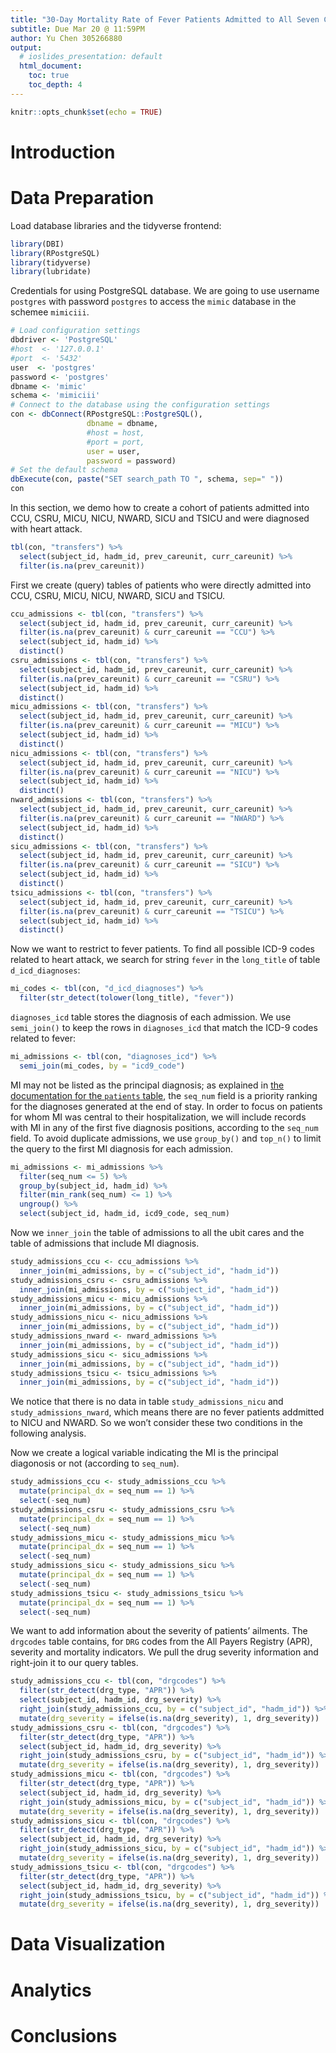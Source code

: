 ```yaml
---
title: "30-Day Mortality Rate of Fever Patients Admitted to All Seven Care Units"
subtitle: Due Mar 20 @ 11:59PM
author: Yu Chen 305266880
output:
  # ioslides_presentation: default
  html_document:
    toc: true
    toc_depth: 4
---
```


```r
knitr::opts_chunk$set(echo = TRUE)
```

# Introduction

# Data Preparation

Load database libraries and the tidyverse frontend:
```r
library(DBI)
library(RPostgreSQL)
library(tidyverse)
library(lubridate)
```

Credentials for using PostgreSQL database. We are going to use username `postgres` with password `postgres` to access the `mimic` database in the schemee `mimiciii`. 
```r
# Load configuration settings
dbdriver <- 'PostgreSQL'
#host  <- '127.0.0.1'
#port  <- '5432'
user  <- 'postgres'
password <- 'postgres'
dbname <- 'mimic'
schema <- 'mimiciii'
# Connect to the database using the configuration settings
con <- dbConnect(RPostgreSQL::PostgreSQL(), 
                 dbname = dbname, 
                 #host = host, 
                 #port = port, 
                 user = user, 
                 password = password)
# Set the default schema
dbExecute(con, paste("SET search_path TO ", schema, sep=" "))
con
```

In this section, we demo how to create a cohort of patients admitted into CCU, CSRU, MICU, NICU, NWARD, SICU and TSICU and were diagnosed with heart attack.
```r
tbl(con, "transfers") %>%
  select(subject_id, hadm_id, prev_careunit, curr_careunit) %>%
  filter(is.na(prev_careunit))
```

First we create (query) tables of patients who were directly admitted into CCU, CSRU, MICU, NICU, NWARD, SICU and TSICU.
```r
ccu_admissions <- tbl(con, "transfers") %>%
  select(subject_id, hadm_id, prev_careunit, curr_careunit) %>%
  filter(is.na(prev_careunit) & curr_careunit == "CCU") %>%
  select(subject_id, hadm_id) %>%
  distinct()
csru_admissions <- tbl(con, "transfers") %>%
  select(subject_id, hadm_id, prev_careunit, curr_careunit) %>%
  filter(is.na(prev_careunit) & curr_careunit == "CSRU") %>%
  select(subject_id, hadm_id) %>%
  distinct()
micu_admissions <- tbl(con, "transfers") %>%
  select(subject_id, hadm_id, prev_careunit, curr_careunit) %>%
  filter(is.na(prev_careunit) & curr_careunit == "MICU") %>%
  select(subject_id, hadm_id) %>%
  distinct()
nicu_admissions <- tbl(con, "transfers") %>%
  select(subject_id, hadm_id, prev_careunit, curr_careunit) %>%
  filter(is.na(prev_careunit) & curr_careunit == "NICU") %>%
  select(subject_id, hadm_id) %>%
  distinct()
nward_admissions <- tbl(con, "transfers") %>%
  select(subject_id, hadm_id, prev_careunit, curr_careunit) %>%
  filter(is.na(prev_careunit) & curr_careunit == "NWARD") %>%
  select(subject_id, hadm_id) %>%
  distinct()
sicu_admissions <- tbl(con, "transfers") %>%
  select(subject_id, hadm_id, prev_careunit, curr_careunit) %>%
  filter(is.na(prev_careunit) & curr_careunit == "SICU") %>%
  select(subject_id, hadm_id) %>%
  distinct()
tsicu_admissions <- tbl(con, "transfers") %>%
  select(subject_id, hadm_id, prev_careunit, curr_careunit) %>%
  filter(is.na(prev_careunit) & curr_careunit == "TSICU") %>%
  select(subject_id, hadm_id) %>%
  distinct()
```

Now we want to restrict to fever patients. To find all possible ICD-9 codes related to heart attack, we search for string `fever` in the `long_title` of table `d_icd_diagnoses`:
```r
mi_codes <- tbl(con, "d_icd_diagnoses") %>%
  filter(str_detect(tolower(long_title), "fever")) 
```

`diagnoses_icd` table stores the diagnosis of each admission. We use `semi_join()` to keep the rows in `diagnoses_icd` that match the ICD-9 codes related to fever:
```r
mi_admissions <- tbl(con, "diagnoses_icd") %>%
  semi_join(mi_codes, by = "icd9_code")
```

MI may not be listed as the principal diagnosis; as explained in [the documentation for the `patients` table](https://mimic.physionet.org/mimictables/diagnoses_icd/), the `seq_num` field is a priority ranking for the diagnoses generated at the end of stay. In order to focus on patients for whom MI was central to their hospitalization, we will include records with MI in any of the first five diagnosis positions, according to the `seq_num` field. To avoid duplicate admissions, we use `group_by()` and `top_n()` to limit the query to the first MI diagnosis for each admission.
```r
mi_admissions <- mi_admissions %>%
  filter(seq_num <= 5) %>%
  group_by(subject_id, hadm_id) %>%
  filter(min_rank(seq_num) <= 1) %>%
  ungroup() %>%
  select(subject_id, hadm_id, icd9_code, seq_num)
```

Now we `inner_join` the table of admissions to all the ubit cares and the table of admissions that include MI diagnosis.
```r
study_admissions_ccu <- ccu_admissions %>%
  inner_join(mi_admissions, by = c("subject_id", "hadm_id"))
study_admissions_csru <- csru_admissions %>%
  inner_join(mi_admissions, by = c("subject_id", "hadm_id"))
study_admissions_micu <- micu_admissions %>%
  inner_join(mi_admissions, by = c("subject_id", "hadm_id"))
study_admissions_nicu <- nicu_admissions %>%
  inner_join(mi_admissions, by = c("subject_id", "hadm_id"))
study_admissions_nward <- nward_admissions %>%
  inner_join(mi_admissions, by = c("subject_id", "hadm_id"))
study_admissions_sicu <- sicu_admissions %>%
  inner_join(mi_admissions, by = c("subject_id", "hadm_id"))
study_admissions_tsicu <- tsicu_admissions %>%
  inner_join(mi_admissions, by = c("subject_id", "hadm_id"))

```
We notice that there is no data in table `study_admissions_nicu` and `study_admissions_nward`, which means there are no fever patients addmitted to NICU and NWARD. So we won't consider these two conditions in the following analysis.

Now we create a logical variable indicating the MI is the principal diagonosis or not (according to `seq_num`).
```r
study_admissions_ccu <- study_admissions_ccu %>%
  mutate(principal_dx = seq_num == 1) %>%
  select(-seq_num)
study_admissions_csru <- study_admissions_csru %>%
  mutate(principal_dx = seq_num == 1) %>%
  select(-seq_num)
study_admissions_micu <- study_admissions_micu %>%
  mutate(principal_dx = seq_num == 1) %>%
  select(-seq_num)
study_admissions_sicu <- study_admissions_sicu %>%
  mutate(principal_dx = seq_num == 1) %>%
  select(-seq_num)
study_admissions_tsicu <- study_admissions_tsicu %>%
  mutate(principal_dx = seq_num == 1) %>%
  select(-seq_num)
```

We want to add information about the severity of patients’ ailments. The `drgcodes` table contains, for `DRG` codes from the All Payers Registry (APR), severity and mortality indicators. We pull the drug severity information and right-join it to our query tables.
```r
study_admissions_ccu <- tbl(con, "drgcodes") %>%
  filter(str_detect(drg_type, "APR")) %>%
  select(subject_id, hadm_id, drg_severity) %>%
  right_join(study_admissions_ccu, by = c("subject_id", "hadm_id")) %>%
  mutate(drg_severity = ifelse(is.na(drg_severity), 1, drg_severity))
study_admissions_csru <- tbl(con, "drgcodes") %>%
  filter(str_detect(drg_type, "APR")) %>%
  select(subject_id, hadm_id, drg_severity) %>%
  right_join(study_admissions_csru, by = c("subject_id", "hadm_id")) %>%
  mutate(drg_severity = ifelse(is.na(drg_severity), 1, drg_severity))
study_admissions_micu <- tbl(con, "drgcodes") %>%
  filter(str_detect(drg_type, "APR")) %>%
  select(subject_id, hadm_id, drg_severity) %>%
  right_join(study_admissions_micu, by = c("subject_id", "hadm_id")) %>%
  mutate(drg_severity = ifelse(is.na(drg_severity), 1, drg_severity))
study_admissions_sicu <- tbl(con, "drgcodes") %>%
  filter(str_detect(drg_type, "APR")) %>%
  select(subject_id, hadm_id, drg_severity) %>%
  right_join(study_admissions_sicu, by = c("subject_id", "hadm_id")) %>%
  mutate(drg_severity = ifelse(is.na(drg_severity), 1, drg_severity))
study_admissions_tsicu <- tbl(con, "drgcodes") %>%
  filter(str_detect(drg_type, "APR")) %>%
  select(subject_id, hadm_id, drg_severity) %>%
  right_join(study_admissions_tsicu, by = c("subject_id", "hadm_id")) %>%
  mutate(drg_severity = ifelse(is.na(drg_severity), 1, drg_severity))
```




# Data Visualization

# Analytics

# Conclusions
